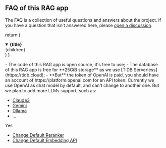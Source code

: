 ## FAQ of this RAG app

The FAQ is a collection of useful questions and answers about the
project. If you have a question that isn't answered here, please
[open a discussion](https://github.com/pingcap/tidb.ai/discussions).

  return (
    <details
      open
      className="last-of-type:mb-0 rounded-lg p-2 mt-4"
    >
      <summary>
        <strong className="text-lg">{title}</strong>
      </summary>
      <div className="nx-p-2">{children}</div>
    </details>
  )
}

<FAQBox title="Is this RAG app free?">
- The code of this RAG app is open source, it's free to use;
- The database of this RAG app is free for **25GiB storage** as we use [TiDB Serverless](https://tidb.cloud);
- **But** the token of OpenAI is paid, you should have an account of https://platform.openai.com for an API token.
</FAQBox>

<FAQBox title="Can I use a different chat model?">
  Currently we use OpenAI as chat model by default, and can't change to another one.
  But we plan to add more LLMs support, such as: 

- [Claude3](https://claude.ai/)
- [Gemini](https://gemini.google.com/)
- [Ollama](https://ollama.ai/)
- ...

</FAQBox>

<FAQBox title="Can I use a different embedding/reranker API?">
  Yes

- [Change Default Reranker](/docs/reranker)
- [Change Default Embedding API](/docs/embedding)

</FAQBox>
